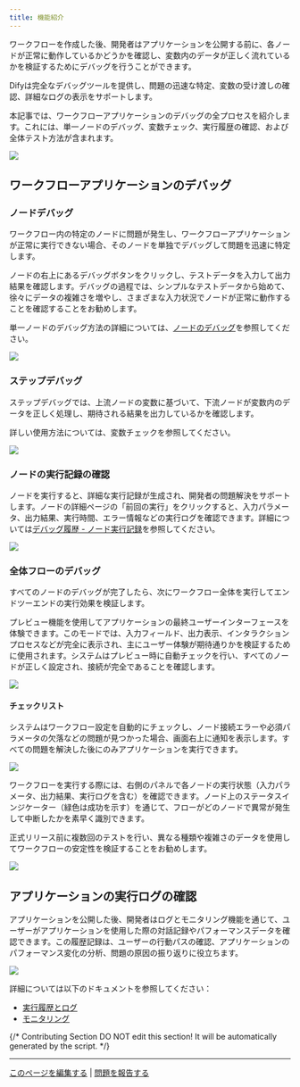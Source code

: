 ```yaml
---
title: 機能紹介
---
```


ワークフローを作成した後、開発者はアプリケーションを公開する前に、各ノードが正常に動作しているかどうかを確認し、変数内のデータが正しく流れているかを検証するためにデバッグを行うことができます。

Difyは完全なデバッグツールを提供し、問題の迅速な特定、変数の受け渡しの確認、詳細なログの表示をサポートします。

本記事では、ワークフローアプリケーションのデバッグの全プロセスを紹介します。これには、単一ノードのデバッグ、変数チェック、実行履歴の確認、および全体テスト方法が含まれます。

![](https://assets-docs.dify.ai/2025/06/8e7933b45a69241a9861a09fa47d5c62.png)

## ワークフローアプリケーションのデバッグ

### ノードデバッグ

ワークフロー内の特定のノードに問題が発生し、ワークフローアプリケーションが正常に実行できない場合、そのノードを単独でデバッグして問題を迅速に特定します。

ノードの右上にあるデバッグボタンをクリックし、テストデータを入力して出力結果を確認します。デバッグの過程では、シンプルなテストデータから始めて、徐々にデータの複雑さを増やし、さまざまな入力状況でノードが正常に動作することを確認することをお勧めします。

単一ノードのデバッグ方法の詳細については、[ノードのデバッグ](/ja-jp/guides/workflow/debug-and-preview/step-run.mdx)を参照してください。

![](https://assets-docs.dify.ai/2025/06/44decb6644b140e46ed2e1e9246f48f7.png)

### ステップデバッグ

ステップデバッグでは、上流ノードの変数に基づいて、下流ノードが変数内のデータを正しく処理し、期待される結果を出力しているかを確認します。

詳しい使用方法については、変数チェックを参照してください。

![](https://assets-docs.dify.ai/2025/06/887630764b180a60becb6a4fcee2c622.png)

### ノードの実行記録の確認

ノードを実行すると、詳細な実行記録が生成され、開発者の問題解決をサポートします。ノードの詳細ページの「前回の実行」をクリックすると、入力パラメータ、出力結果、実行時間、エラー情報などの実行ログを確認できます。詳細については[デバッグ履歴 - ノード実行記録](/ja-jp/guides/workflow/debug-and-preview/history-and-logs#アプリケーション実行履歴)を参照してください。

![](https://assets-docs.dify.ai/2025/06/a6011d5966c78a4d1705f2af44ed8af1.png)

### 全体フローのデバッグ

すべてのノードのデバッグが完了したら、次にワークフロー全体を実行してエンドツーエンドの実行効果を検証します。

プレビュー機能を使用してアプリケーションの最終ユーザーインターフェースを体験できます。このモードでは、入力フィールド、出力表示、インタラクションプロセスなどが完全に表示され、主にユーザー体験が期待通りかを検証するために使用されます。システムはプレビュー時に自動チェックを行い、すべてのノードが正しく設定され、接続が完全であることを確認します。

![](https://assets-docs.dify.ai/2025/06/de00849b363ec9356e5764b88b4331fb.png)

#### チェックリスト

システムはワークフロー設定を自動的にチェックし、ノード接続エラーや必須パラメータの欠落などの問題が見つかった場合、画面右上に通知を表示します。すべての問題を解決した後にのみアプリケーションを実行できます。

![](https://assets-docs.dify.ai/2025/06/85bafda1f786549c22404cd5ec711d0f.png)

ワークフローを実行する際には、右側のパネルで各ノードの実行状態（入力パラメータ、出力結果、実行ログを含む）を確認できます。ノード上のステータスインジケーター（緑色は成功を示す）を通じて、フローがどのノードで異常が発生して中断したかを素早く識別できます。

正式リリース前に複数回のテストを行い、異なる種類や複雑さのデータを使用してワークフローの安定性を検証することをお勧めします。

![](https://assets-docs.dify.ai/2025/06/c09f788f77b5f8ebdd635ddba66a1b99.png)

## アプリケーションの実行ログの確認

アプリケーションを公開した後、開発者はログとモニタリング機能を通じて、ユーザーがアプリケーションを使用した際の対話記録やパフォーマンスデータを確認できます。この履歴記録は、ユーザーの行動パスの確認、アプリケーションのパフォーマンス変化の分析、問題の原因の振り返りに役立ちます。

![](https://assets-docs.dify.ai/2025/06/6dd8e8a7186089a390679b6de4bb97b9.png)

詳細については以下のドキュメントを参照してください：

- [実行履歴とログ](/ja-jp/guides/workflow/debug-and-preview/history-and-logs)
- [モニタリング](/ja-jp/guides/monitoring/README)

{/*
Contributing Section
DO NOT edit this section!
It will be automatically generated by the script.
*/}

---

[このページを編集する](https://github.com/langgenius/dify-docs/edit/main/ja-jp/guides/workflow/debug-and-preview/preview-and-run.mdx) | [問題を報告する](https://github.com/langgenius/dify-docs/issues/new?title=ドキュメントの問題%3A%20ew-and-&body=%23%23%20問題の説明%0A%3C%21--%20発見した問題について簡単に説明してください%20--%3E%0A%0A%23%23%20ページリンク%0Ahttps%3A%2F%2Fgithub.com%2Flanggenius%2Fdify-docs%2Fblob%2Fmain%2Fja-jp/guides/workflow/debug-and-preview%2Fpreview-and-run.mdx%0A%0A%23%23%20提案される変更%0A%3C%21--%20特定の変更案がある場合は、ここで説明してください%20--%3E%0A%0A%3C%21--%20ドキュメントの品質向上にご協力いただきありがとうございます！%20--%3E)

